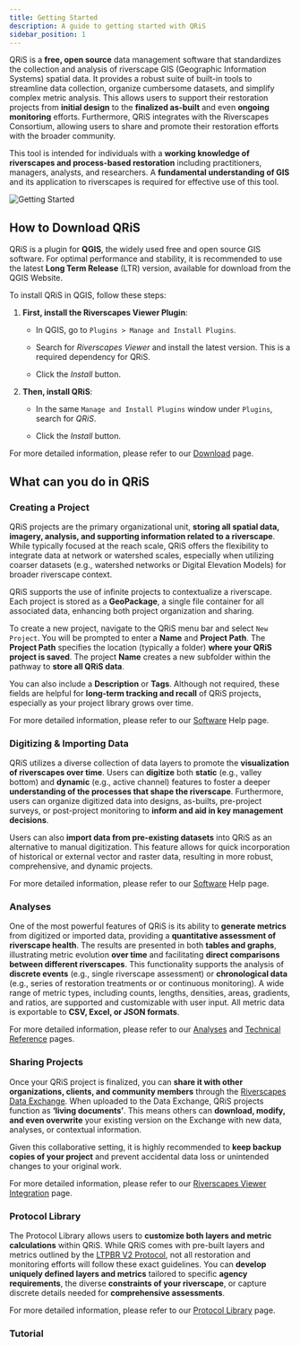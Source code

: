 ```yaml
---
title: Getting Started
description: A guide to getting started with QRiS
sidebar_position: 1
---
```


QRiS is a **free, open source** data management software that standardizes the collection and analysis of riverscape GIS (Geographic Information Systems) spatial data. It provides a robust suite of built-in tools to streamline data collection, organize cumbersome datasets, and simplify complex metric analysis. This allows users to support their restoration projects from **initial design** to the **finalized as-built** and even **ongoing monitoring** efforts. Furthermore, QRiS integrates with the Riverscapes Consortium, allowing users to share and promote their restoration efforts with the broader community. 

This tool is intended for individuals with a **working knowledge of riverscapes and process-based restoration** including practitioners, managers, analysts, and researchers. A **fundamental understanding of GIS** and its application to riverscapes is required for effective use of this tool. 

![Getting Started](https://docs.google.com/drawings/d/e/2PACX-1vS0YPnRFyMd7TX4avOlUkAWx2jWmza4PW3WRQLTBRQSyLqoK2UYzdjtc1cwXdrNG7stdqr5kkzYqv_y/pub?w=960&h=720)

## How to Download QRiS

QRiS is a plugin for **QGIS**, the widely used free and open source GIS software. For optimal performance and stability, it is recommended to use the latest **Long Term Release** (LTR) version, available for download from the QGIS Website. 

To install QRiS in QGIS, follow these steps:

1. **First, install the Riverscapes Viewer Plugin**:

    - In QGIS, go to `Plugins > Manage and Install Plugins`. 

    - Search for *Riverscapes Viewer* and install the latest version. This is a required dependency for QRiS.

    - Click the *Install* button. 

2. **Then, install QRiS**:

    - In the same `Manage and Install Plugins` window under `Plugins`, search for *QRiS*.

    - Click the *Install* button.

For more detailed information, please refer to our [Download](https://qris.riverscapes.net/download/) page.

## What can you do in QRiS

### Creating a Project 

QRiS projects are the primary organizational unit, **storing all spatial data, imagery, analysis, and supporting information related to a riverscape**. While typically focused at the reach scale, QRiS offers the flexibility to integrate data at network or watershed scales, especially when utilizing coarser datasets (e.g., watershed networks or Digital Elevation Models) for broader riverscape context. 

QRiS supports the use of infinite projects to contextualize a riverscape. Each project is stored as a **GeoPackage**, a single file container for all associated data, enhancing both project organization and sharing. 

To create a new project, navigate to the QRiS menu bar and select `New Project`. You will be prompted to enter a **Name** and **Project Path**. The **Project Path** specifies the location (typically a folder) **where your QRiS project is saved**. The project **Name** creates a new subfolder within the pathway to **store all QRiS data**.    

You can also include a **Description** or **Tags**. Although not required, these fields are helpful for **long-term tracking and recall** of QRiS projects, especially as your project library grows over time.  

For more detailed information, please refer to our [Software](https://qris.riverscapes.net/software-help/) Help page.

### Digitizing & Importing Data 

QRiS utilizes a diverse collection of data layers to promote the **visualization of riverscapes over time**. Users can **digitize** both **static** (e.g., valley bottom) and **dynamic** (e.g., active channel) features to foster a deeper **understanding of the processes that shape the riverscape**. Furthermore, users can organize digitized data into designs, as-builts, pre-project surveys, or post-project monitoring to **inform and aid in key management decisions**.  

Users can also **import data from pre-existing datasets** into QRiS as an alternative to manual digitization. This feature allows for quick incorporation of historical or external vector and raster data, resulting in more robust, comprehensive, and dynamic projects.

For more detailed information, please refer to our [Software](https://qris.riverscapes.net/software-help/) Help page.

### Analyses 

One of the most powerful features of QRiS is its ability to **generate metrics** from digitized or imported data, providing a **quantitative assessment of riverscape health**. The results are presented in both **tables and graphs**, illustrating metric evolution **over time** and facilitating **direct comparisons between different riverscapes**. This functionality supports the analysis of **discrete events** (e.g., single riverscape assessment) or **chronological data** (e.g., series of restoration treatments or or continuous monitoring). A wide range of metric types, including counts, lengths, densities, areas, gradients, and ratios, are supported and customizable with user input. All metric data is exportable to **CSV, Excel, or JSON formats**. 

For more detailed information, please refer to our [Analyses](https://qris.riverscapes.net/software-help/analyses) and [Technical Reference](https://qris.riverscapes.net/technical-reference/) pages.

### Sharing Projects 

Once your QRiS project is finalized, you can **share it with other organizations, clients, and community members** through the [Riverscapes Data Exchange](https://data.riverscapes.net/). When uploaded to the Data Exchange, QRiS projects function as **‘living documents’**. This means others can **download, modify, and even overwrite** your existing version on the Exchange with new data, analyses, or contextual information. 

Given this collaborative setting, it is highly recommended to **keep backup copies of your project** and prevent accidental data loss or unintended changes to your original work.  

For more detailed information, please refer to our [Riverscapes Viewer Integration](https://qris.riverscapes.net/software-help/riverscapes-viewer-integration) page.

### Protocol Library 

The Protocol Library allows users to **customize both layers and metric calculations** within QRiS. While QRiS comes with pre-built layers and metrics outlined by the [LTPBR V2 Protocol](https://zenodo.org/records/13769899), not all restoration and monitoring efforts will follow these exact  guidelines. You can **develop uniquely defined layers and metrics** tailored to specific **agency requirements**, the diverse **constraints of your riverscape**, or capture discrete details needed for **comprehensive assessments**. 

For more detailed information, please refer to our [Protocol Library](https://qris.riverscapes.net/technical-reference/protocol-library) page.

### Tutorial

<YouTubeEmbed videoId="videoseries?si=ShLyh1OooBaksIn1&amp;list=PLPBzerSDWJej2R0TR90YVxM8doeDHwcGa" />
